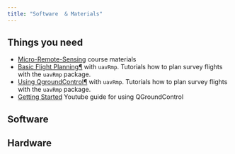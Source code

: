 ```yaml
---
title: "Software  & Materials"
---
```


## Things you need
* [Micro-Remote-Sensing](https://gisma-courses.github.io/LV-uav-workflow/modules/) course materials
* [Basic Flight Planning¶](https://gisma.github.io/uavRmp/articles/uavRmp_1.html) with `uavRmp`. Tutorials how to plan survey flights with the `uavRmp` package.
* [Using QgroundControl¶](https://gisma.github.io/uavRmp/articles/uavRmp_2.html) with `uavRmp`. Tutorials how to plan survey flights with the `uavRmp` package.
* [Getting Started](https://youtu.be/0d23O_RUOmI) Youtube guide for using QGroundControl 



## Software

## Hardware
